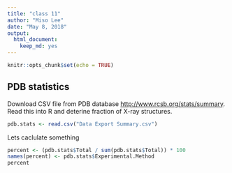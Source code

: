 ```yaml
---
title: "class 11"
author: "Miso Lee"
date: "May 8, 2018"
output: 
  html_document: 
    keep_md: yes
---
```


```r
knitr::opts_chunk$set(echo = TRUE)
```

## PDB statistics

Download CSV file from PDB database <http://www.rcsb.org/stats/summary>. Read this into R and deterine fraction of X-ray structures.

```r
pdb.stats <- read.csv("Data Export Summary.csv")
```

Lets caclulate something

```r
percent <- (pdb.stats$Total / sum(pdb.stats$Total)) * 100
names(percent) <- pdb.stats$Experimental.Method
percent
```


